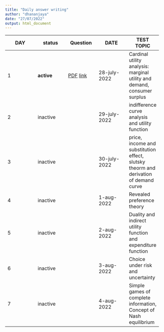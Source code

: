 ```yaml
---
title: "Daily answer writing"
author: "dhananjaya"
date: "27/07/2022"
output: html_document
---
```


|DAY|status|Question|DATE|TEST TOPIC|
|---|---|---|---|---|
|1|**active**|[PDF](DT1.pdf) [link]()|28-july-2022|Cardinal utility analysis: marginal utility and demand, consumer surplus|
|2|inactive||29-july-2022|indifference curve analysis and utility function|
|3|inactive||30-july-2022|price, income and substitution effect, slutsky theorm and derivation of demand curve|
|4|inactive||1-aug-2022|Revealed preference theory|
|5|inactive||2-aug-2022|Duality and indirect utility function and expenditure function|
|6|inactive||3-aug-2022|Choice under risk and uncertainty|
|7|inactive||4-aug-2022|Simple games of complete information, Concept of Nash equilibrium|